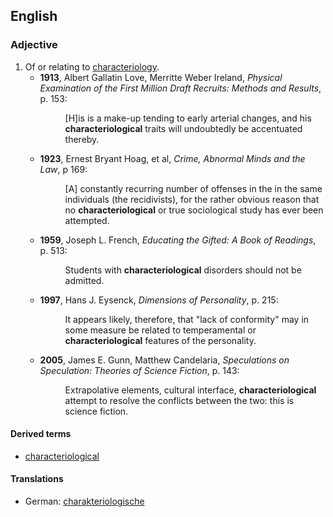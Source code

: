 ==English==
===Adjective===
{{en-adj}}
# Of or relating to [[characteriology]].
#*'''1913''', Albert Gallatin Love, Merritte Weber Ireland, ''Physical Examination of the First Million Draft Recruits: Methods and Results'', p. 153:
#*:[H]is is a make-up tending to early arterial changes, and his '''characteriological''' traits will undoubtedly be accentuated thereby.
#*'''1923''', Ernest Bryant Hoag, et al, ''Crime, Abnormal Minds and the Law'', p 169:
#*:[A] constantly recurring number of offenses in the in the same individuals (the recidivists), for the rather obvious reason that no '''characteriological''' or true sociological study has ever been attempted. 
#*'''1959''', Joseph L. French, ''Educating the Gifted: A Book of Readings'', p. 513:
#*:Students with '''characteriological''' disorders should not be admitted. 
#*'''1997''', Hans J. Eysenck, ''Dimensions of Personality'', p. 215:
#*:It appears likely, therefore, that "lack of conformity" may in some measure be related to temperamental or '''characteriological''' features of the personality.
#*'''2005''',  James E. Gunn, Matthew Candelaria, ''Speculations on Speculation: Theories of Science Fiction'', p. 143:
#*:Extrapolative elements, cultural interface, '''characteriological''' attempt to resolve the conflicts between the two: this is science fiction.

====Derived terms====
*[[characteriological]]

====Translations====
* German: [[charakteriologische]]
